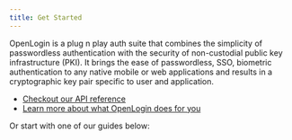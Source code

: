 ```yaml
---
title: Get Started
---
```



OpenLogin is a plug n play auth suite that combines the simplicity of passwordless authentication with the security of
non-custodial public key infrastructure (PKI). It brings the ease of passwordless, SSO, biometric authentication to any native
mobile or web applications and results in a cryptographic key pair specific to user and application.

- [Checkout our API reference](api-reference/installation)
- [Learn more about what OpenLogin does for you](what-is-openlogin)

Or start with one of our guides below:

<GetStartedCards />
